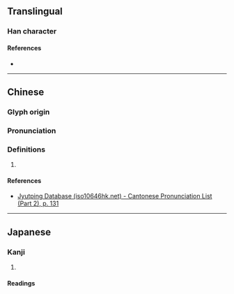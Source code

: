 {{character info/new}}
==Translingual==

===Han character===
{{Han char|rn=75|rad=木|as=11|sn=15|four=|canj=DLLP|ids=⿰木患}}

====References====
* {{Han ref|kx=0548.020|dkj=15381|dj=0935.210|hdz=21280.030|uh=69F5|ud=27125}}

----

==Chinese==
{{zh-forms}}

===Glyph origin===
{{Han etym}}

===Pronunciation===
{{zh-pron
|m=huàn
|c=waan6
|mc=y
|oc=y
|cat=
}}

===Definitions===
{{zh-hanzi}}

# {{rfdef|zh}}

====References====
* [http://www.iso10646hk.net/jp/document/download.jsp Jyutping Database (iso10646hk.net) - Cantonese Pronunciation List (Part 2), p. 131]

----

==Japanese==

===Kanji===
{{ja-kanji|grade=|rs=木11}}

# {{defn|lang=ja|sort=木11}}

====Readings====
{{ja-readings
|goon=がん<ぐわん
|kanon=かん<くわん
|kun=むく-
}}